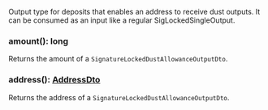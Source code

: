 Output type for deposits that enables an address to receive dust outputs. It can be consumed as an input like a
 regular SigLockedSingleOutput.

### amount(): long

Returns the amount of a `SignatureLockedDustAllowanceOutputDto`.

### address(): [AddressDto](#addressdto)

Returns the address of a `SignatureLockedDustAllowanceOutputDto`.
